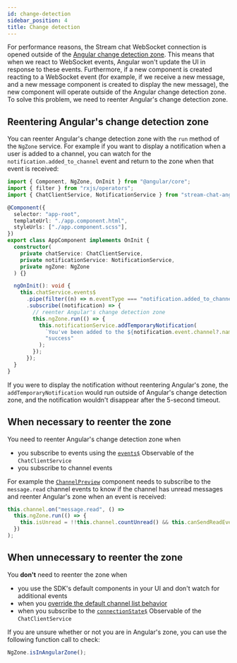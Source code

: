 ```yaml
---
id: change-detection
sidebar_position: 4
title: Change detection
---
```


For performance reasons, the Stream chat WebSocket connection is opened outside of the [Angular change detection zone](https://angular.io/guide/zone). This means that when we react to WebSocket events, Angular won't update the UI in response to these events. Furthermore, if a new component is created reacting to a WebSocket event (for example, if we receive a new message, and a new message component is created to display the new message), the new component will operate outside of the Angular change detection zone. To solve this problem, we need to reenter Angular's change detection zone.

## Reentering Angular's change detection zone

You can reenter Angular's change detection zone with the `run` method of the `NgZone` service. For example if you want to display a notification when a user is added to a channel, you can watch for the `notification.added_to_channel` event and return to the zone when that event is received:

```typescript
import { Component, NgZone, OnInit } from "@angular/core";
import { filter } from "rxjs/operators";
import { ChatClientService, NotificationService } from "stream-chat-angular";

@Component({
  selector: "app-root",
  templateUrl: "./app.component.html",
  styleUrls: ["./app.component.scss"],
})
export class AppComponent implements OnInit {
  constructor(
    private chatService: ChatClientService,
    private notificationService: NotificationService,
    private ngZone: NgZone
  ) {}

  ngOnInit(): void {
    this.chatService.events$
      .pipe(filter((n) => n.eventType === "notification.added_to_channel"))
      .subscribe((notification) => {
        // reenter Angular's change detection zone
        this.ngZone.run(() => {
          this.notificationService.addTemporaryNotification(
            `You've been added to the ${notification.event.channel?.name} channel`,
            "success"
          );
        });
      });
  }
}
```

If you were to display the notification without reentering Angular's zone, the `addTemporaryNotification` would run outside of Angular's change detection zone, and the notification wouldn't disappear after the 5-second timeout.

## When necessary to reenter the zone

You need to reenter Angular's change detection zone when

- you subscribe to events using the [`events$`](../services/ChatClientService.mdx/#notification) Observable of the `ChatClientService`
- you subscribe to channel events

For example the [`ChannelPreview`](../components/ChannelPreviewComponent.mdx) component needs to subscribe to the `message.read` channel events to know if the channel has unread messages and reenter Angular's zone when an event is received:

```typescript
this.channel.on("message.read", () =>
  this.ngZone.run(() => {
    this.isUnread = !!this.channel.countUnread() && this.canSendReadEvents;
  })
);
```

## When unnecessary to reenter the zone

You **don't** need to reenter the zone when

- you use the SDK's default components in your UI and don't watch for additional events
- when you [override the default channel list behavior](../services/ChannelService.mdx/#channels)
- when you subscribe to the [`connectionState$`](../services/ChatClientService.mdx/#connectionstate) Observable of the `ChatClientService`

If you are unsure whether or not you are in Angular's zone, you can use the following function call to check:

```typescript
NgZone.isInAngularZone();
```

